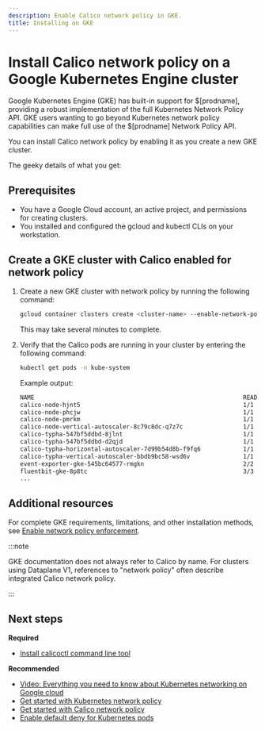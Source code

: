 ```yaml
---
description: Enable Calico network policy in GKE.
title: Installing on GKE
---
```


# Install Calico network policy on a Google Kubernetes Engine cluster

Google Kubernetes Engine (GKE) has built-in support for $[prodname], providing a robust implementation of the full Kubernetes Network Policy API.
GKE users wanting to go beyond Kubernetes network policy capabilities can make full use of the $[prodname] Network Policy API.

You can install Calico network policy by enabling it as you create a new GKE cluster.

The geeky details of what you get:

<GeekDetails
  prodname='$[prodname]'
  details='Policy:Calico,IPAM:Host Local,CNI:Calico,Overlay:No,Routing:VPC Native,Datastore:Kubernetes'
/>

## Prerequisites

* You have a Google Cloud account, an active project, and permissions for creating clusters.
* You installed and configured the gcloud and kubectl CLIs on your workstation.

## Create a GKE cluster with Calico enabled for network policy

1. Create a new GKE cluster with network policy by running the following command:

   ```bash
   gcloud container clusters create <cluster-name> --enable-network-policy
   ```

   This may take several minutes to complete.

1. Verify that the Calico pods are running in your cluster by entering the following command:

   ```bash
   kubectl get pods -n kube-system
   ```
   Example output:
   ```bash
   NAME                                                           READY   STATUS    RESTARTS   AGE
   calico-node-hjnt5                                              1/1     Running   0          13m
   calico-node-phcjw                                              1/1     Running   0          13m
   calico-node-pmrkm                                              1/1     Running   0          12m
   calico-node-vertical-autoscaler-8c79c8dc-q7z7c                 1/1     Running   0          15m
   calico-typha-547bf5ddbd-8jlnt                                  1/1     Running   0          13m
   calico-typha-547bf5ddbd-d2qjd                                  1/1     Running   0          13m
   calico-typha-horizontal-autoscaler-7d99b54d8b-f9fq6            1/1     Running   0          15m
   calico-typha-vertical-autoscaler-bbdb9bc58-wsd6v               1/1     Running   0          15m
   event-exporter-gke-545bc64577-rmgkn                            2/2     Running   0          15m
   fluentbit-gke-8p8tc                                            3/3     Running   0          14m
   ...
   ```

## Additional resources

For complete GKE requirements, limitations, and other installation methods, see [Enable network policy enforcement](https://cloud.google.com/kubernetes-engine/docs/how-to/network-policy#enabling_network_policy_enforcement).

:::note

GKE documentation does not always refer to Calico by name.
For clusters using Dataplane V1, references to "network policy" often describe integrated Calico network policy.

:::

## Next steps

**Required**

- [Install calicoctl command line tool](../../../operations/calicoctl/install.mdx)

**Recommended**

- [Video: Everything you need to know about Kubernetes networking on Google cloud](https://www.projectcalico.org/everything-you-need-to-know-about-kubernetes-networking-on-google-cloud/)
- [Get started with Kubernetes network policy](../../../network-policy/get-started/kubernetes-policy/kubernetes-network-policy.mdx)
- [Get started with Calico network policy](../../../network-policy/get-started/calico-policy/calico-network-policy.mdx)
- [Enable default deny for Kubernetes pods](../../../network-policy/get-started/kubernetes-default-deny.mdx)
